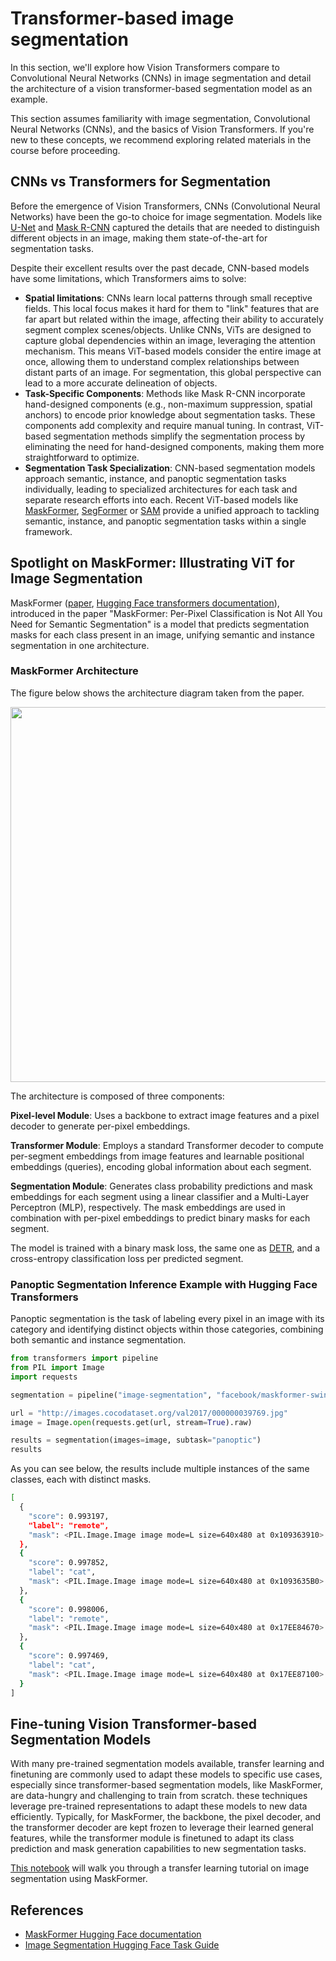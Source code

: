# Transformer-based image segmentation

In this section, we'll explore how Vision Transformers compare to Convolutional Neural Networks (CNNs) in image segmentation and detail the architecture of a vision transformer-based segmentation model as an example.

<Tip warning={true}>
  This section assumes familiarity with image segmentation, Convolutional Neural
  Networks (CNNs), and the basics of Vision Transformers. If you're new to these
  concepts, we recommend exploring related materials in the course before
  proceeding.
</Tip>

## CNNs vs Transformers for Segmentation

Before the emergence of Vision Transformers, CNNs (Convolutional Neural Networks) have been the go-to choice for image segmentation. Models like [U-Net](https://arxiv.org/abs/1505.04597) and [Mask R-CNN](https://arxiv.org/abs/1703.06870) captured the details that are needed to distinguish different objects in an image, making them state-of-the-art for segmentation tasks.

Despite their excellent results over the past decade, CNN-based models have some limitations, which Transformers aims to solve:

- **Spatial limitations**: CNNs learn local patterns through small receptive fields. This local focus makes it hard for them to "link" features that are far apart but related within the image, affecting their ability to accurately segment complex scenes/objects. Unlike CNNs, ViTs are designed to capture global dependencies within an image, leveraging the attention mechanism. This means ViT-based models consider the entire image at once, allowing them to understand complex relationships between distant parts of an image. For segmentation, this global perspective can lead to a more accurate delineation of objects.
- **Task-Specific Components**: Methods like Mask R-CNN incorporate hand-designed components (e.g., non-maximum suppression, spatial anchors) to encode prior knowledge about segmentation tasks. These components add complexity and require manual tuning. In contrast, ViT-based segmentation methods simplify the segmentation process by eliminating the need for hand-designed components, making them more straightforward to optimize.
- **Segmentation Task Specialization**: CNN-based segmentation models approach semantic, instance, and panoptic segmentation tasks individually, leading to specialized architectures for each task and separate research efforts into each. Recent ViT-based models like [MaskFormer](https://arxiv.org/abs/2107.06278), [SegFormer](https://arxiv.org/abs/2105.15203) or [SAM](https://arxiv.org/abs/2304.02643) provide a unified approach to tackling semantic, instance, and panoptic segmentation tasks within a single framework.

## Spotlight on MaskFormer: Illustrating ViT for Image Segmentation

MaskFormer ([paper](https://arxiv.org/abs/2107.06278), [Hugging Face transformers documentation](https://huggingface.co/docs/transformers/en/model_doc/maskformer)), introduced in the paper "MaskFormer: Per-Pixel Classification is Not All You Need for Semantic Segmentation" is a model that predicts segmentation masks for each class present in an image, unifying semantic and instance segmentation in one architecture.

### MaskFormer Architecture

The figure below shows the architecture diagram taken from the paper.

<img
  width="600"
  src="https://huggingface.co/datasets/huggingface/documentation-images/resolve/main/maskformer_architecture.png"
/>

The architecture is composed of three components:

**Pixel-level Module**: Uses a backbone to extract image features and a pixel decoder to generate per-pixel embeddings.

**Transformer Module**: Employs a standard Transformer decoder to compute per-segment embeddings from image features and learnable positional embeddings (queries), encoding global information about each segment.

**Segmentation Module**: Generates class probability predictions and mask embeddings for each segment using a linear classifier and a Multi-Layer Perceptron (MLP), respectively. The mask embeddings are used in combination with per-pixel embeddings to predict binary masks for each segment.

The model is trained with a binary mask loss, the same one as [DETR](https://github.com/johko/computer-vision-course/blob/9ad9b01f2383377ac9482dcbe02c91465b573b0b/chapters/en/Unit%203%20-%20Vision%20Transformers/Common%20Vision%20Transformers%20-%20DETR.mdx), and a cross-entropy classification loss per predicted segment.

### Panoptic Segmentation Inference Example with Hugging Face Transformers

Panoptic segmentation is the task of labeling every pixel in an image with its category and identifying distinct objects within those categories, combining both semantic and instance segmentation.

```python
from transformers import pipeline
from PIL import Image
import requests

segmentation = pipeline("image-segmentation", "facebook/maskformer-swin-base-coco")

url = "http://images.cocodataset.org/val2017/000000039769.jpg"
image = Image.open(requests.get(url, stream=True).raw)

results = segmentation(images=image, subtask="panoptic")
results
```

As you can see below, the results include multiple instances of the same classes, each with distinct masks.

```bash
[
  {
    "score": 0.993197,
    "label": "remote",
    "mask": <PIL.Image.Image image mode=L size=640x480 at 0x109363910>
  },
  {
    "score": 0.997852,
    "label": "cat",
    "mask": <PIL.Image.Image image mode=L size=640x480 at 0x1093635B0>
  },
  {
    "score": 0.998006,
    "label": "remote",
    "mask": <PIL.Image.Image image mode=L size=640x480 at 0x17EE84670>
  },
  {
    "score": 0.997469,
    "label": "cat",
    "mask": <PIL.Image.Image image mode=L size=640x480 at 0x17EE87100>
  }
]
```

## Fine-tuning Vision Transformer-based Segmentation Models

With many pre-trained segmentation models available, transfer learning and finetuning are commonly used to adapt these models to specific use cases, especially since transformer-based segmentation models, like MaskFormer, are data-hungry and challenging to train from scratch.
these techniques leverage pre-trained representations to adapt these models to new data efficiently. Typically, for MaskFormer, the backbone, the pixel decoder, and the transformer decoder are kept frozen to leverage their learned general features, while the transformer module is finetuned to adapt its class prediction and mask generation capabilities to new segmentation tasks.

[This notebook](https://colab.research.google.com/github/johko/computer-vision-course/blob/main/notebooks/Unit%203%20-%20Vision%20Transformers/transfer-learning-segmentation.ipynb) will walk you through a transfer learning tutorial on image segmentation using MaskFormer.

## References

- [MaskFormer Hugging Face documentation](https://huggingface.co/docs/transformers/en/model_doc/maskformer)
- [Image Segmentation Hugging Face Task Guide](https://huggingface.co/docs/transformers/en/tasks/semantic_segmentation)
